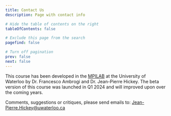 ```yaml
---
title: Contact Us
description: Page with contact info

# Hide the table of contents on the right
tableOfContents: false

# Exclude this page from the search
pagefind: false

# Turn off pagination
prev: false
next: false
---
```


This course has been developed in the [MPILAB](https://www.mpilab.ca) at the University of Waterloo by Dr. Francesco Ambrogi and Dr. Jean-Pierre Hickey. The beta version of this course was launched in Q1 2024 and will improved upon over the coming years.

Comments, suggestions or critiques, please send emails to: [Jean-Pierre.Hickey@uwaterloo.ca](Jean-Pierre.Hickey@uwaterloo.ca)

<Feedback />

<Comments />